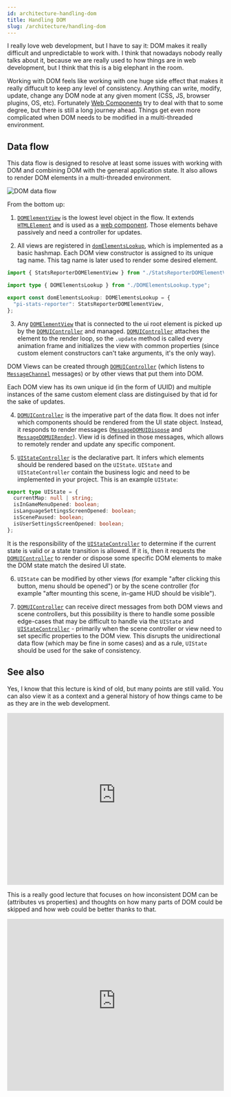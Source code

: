 ```yaml
---
id: architecture-handling-dom
title: Handling DOM
slug: /architecture/handling-dom
---
```


I really love web development, but I have to say it: DOM makes it really
difficult and unpredictable to work with. I think that nowadays nobody really
talks about it, because we are really used to how things are in web
development, but I think that this is a big elephant in the room.

Working with DOM feels like working with one huge side effect that makes it
really diffucult to keep any level of consistency. Anything can write, modify,
update, change any DOM node at any given moment (CSS, JS, browser plugins, OS,
etc). Fortunately
[Web Components](https://developer.mozilla.org/en-US/docs/Web/Web_Components)
try to deal with that to some degree, but there is still a long journey
ahead. Things get even more complicated when DOM needs to be modified in a
multi-threaded environment.

## Data flow

This data flow is designed to resolve at least some issues with working with
DOM and combining DOM with the general application state. It also allows
to render DOM elements in a multi-threaded environment.

![DOM data flow](../static/diagrams/architecture-handling-dom.svg)

From the bottom up:

1. [`DOMElementView`](dom-renderer-DOMElementView.mdx) is the lowest level
  object in the flow. It extends
  [`HTMLElement`](https://developer.mozilla.org/en-US/docs/Web/API/HTMLElement)
  and is used as a
  [web component](https://developer.mozilla.org/en-US/docs/Web/Web_Components).
  Those elements behave passively and need a controller for updates.

2. All views are registered in
  [`domElementsLookup`](dom-renderer-domElementsLookup.mdx), which is
  implemented as a basic hashmap. Each DOM view constructor is assigned to its
  unique tag name. This tag name is later used to render some desired element.

  ```typescript
  import { StatsReporterDOMElementView } from "./StatsReporterDOMElementView";

  import type { DOMElementsLookup } from "./DOMElementsLookup.type";

  export const domElementsLookup: DOMElementsLookup = {
    "pi-stats-reporter": StatsReporterDOMElementView,
  };
  ```

3. Any [`DOMElementView`](dom-renderer-DOMElementView.mdx) that is connected
  to the ui root element is picked up by the
  [`DOMUIController`](dom-renderer-DOMUIController.mdx) and managed.
  [`DOMUIController`](dom-renderer-DOMUIController.mdx) attaches the element
  to the render loop, so the `.update` method is called every animation frame
  and initializes the view with common properties (since custom element
  constructors can't take arguments, it's the only way).

  DOM Views can be created through
  [`DOMUIController`](dom-renderer-DOMUIController.mdx) (which listens to
  [`MessageChannel`](https://developer.mozilla.org/en-US/docs/Web/API/MessageChannel)
  messages) or by other views that put them into DOM.

  Each DOM view has its own unique id (in the form of UUID) and multiple
  instances of the same custom element class are distinguised by that id for
  the sake of updates.

4. [`DOMUIController`](dom-renderer-DOMUIController.mdx) is the imperative
  part of the data flow. It does not infer which components should be rendered
  from the UI state object. Instead, it responds to render messages
  ([`MessageDOMUIDispose`](dom-renderer-MessageDOMUIDispose.type.mdx)
  and [`MessageDOMUIRender`](dom-renderer-MessageDOMUIRender.type.mdx)). View
  id is defined in those messages, which allows to remotely render and update
  any specific component.

5. [`UIStateController`](personalidol-UIStateController) is the declarative
  part. It infers which elements should be rendered based on the `UIState`.
  `UIState` and `UIStateController` contain the business logic and need to be
  implemented in your project. This is an example `UIState`:

  ```typescript
  export type UIState = {
    currentMap: null | string;
    isInGameMenuOpened: boolean;
    isLanguageSettingsScreenOpened: boolean;
    isScenePaused: boolean;
    isUserSettingsScreenOpened: boolean;
  };
  ```

  It is the responsibility of the
  [`UIStateController`](personalidol-UIStateController) to determine if the
  current state is valid or a state transition is allowed. If it is, then
  it requests the [`DOMUIController`](dom-renderer-DOMUIController.mdx)
  to render or dispose some specific DOM elements to make the DOM state
  match the desired UI state.

6. `UIState` can be modified by other views (for example "after clicking this
  button, menu should be opened") or by the scene controller (for example
  "after mounting this scene, in-game HUD should be visible").

7. [`DOMUIController`](dom-renderer-DOMUIController.mdx) can receive direct
  messages from both DOM views and scene controllers, but this possibility
  is there to handle some possible edge-cases that may be difficult to handle
  via the `UIState` and [`UIStateController`](personalidol-UIStateController) -
  primarily when the scene controller or view need to set specific properties
  to the DOM view. This disrupts the unidirectional data flow (which may be
  fine in some cases) and as a rule, `UIState` should be used for the sake of
  consistency.

## See also

Yes, I know that this lecture is kind of old, but many points are still valid.
You can also view it as a context and a general history of how things came to be
as they are in the web development.

<iframe
  height="400"
  width="100%"
  src="https://www.youtube-nocookie.com/embed/Y2Y0U-2qJMs"
  frameBorder="0"
  allow="accelerometer;clipboard-write;encrypted-media;gyroscope;picture-in-picture"
  allowFullScreen
></iframe>

This is a really good lecture that focuses on how inconsistent DOM can be
(attributes vs properties) and thoughts on how many parts of DOM could be
skipped and how web could be better thanks to that.

<iframe
  height="400"
  width="100%"
  src="https://www.youtube-nocookie.com/embed/Zemce4Y1Y-A"
  frameBorder="0"
  allow="accelerometer;clipboard-write;encrypted-media;gyroscope;picture-in-picture"
  allowFullScreen
></iframe>
